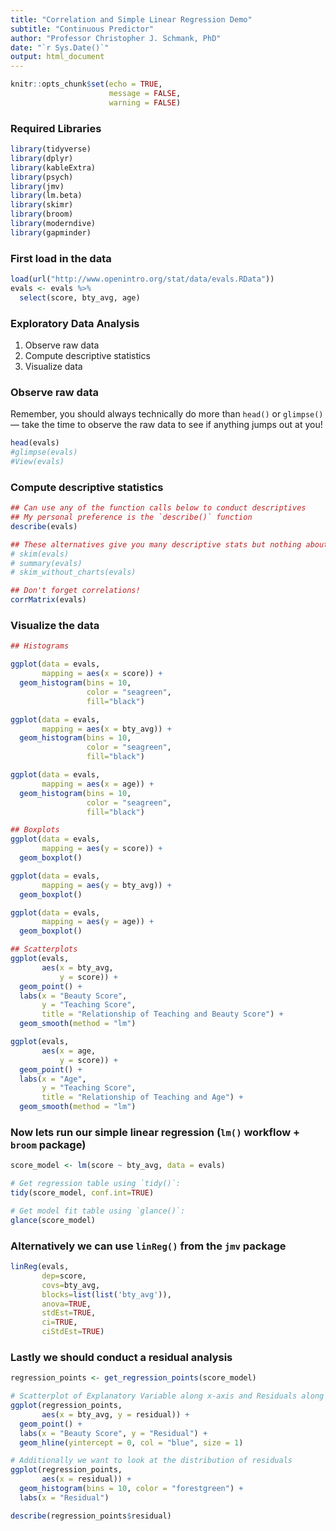 ---
title: "Correlation and Simple Linear Regression Demo"
subtitle: "Continuous Predictor"
author: "Professor Christopher J. Schmank, PhD"
date: "`r Sys.Date()`"
output: html_document
---

```{r setup, include=FALSE}
knitr::opts_chunk$set(echo = TRUE,
                      message = FALSE,
                      warning = FALSE)
```

### Required Libraries

```{r}
library(tidyverse)
library(dplyr)
library(kableExtra)
library(psych)
library(jmv)
library(lm.beta) 
library(skimr)
library(broom)
library(moderndive)
library(gapminder)
```

### First load in the data

```{r}
load(url("http://www.openintro.org/stat/data/evals.RData"))
evals <- evals %>%
  select(score, bty_avg, age)

```

### Exploratory Data Analysis

1. Observe raw data
1. Compute descriptive statistics
1. Visualize data

### Observe raw data

Remember, you should always technically do more than `head()` or `glimpse()` --- take the time to observe the raw data to see if anything jumps out at you!

```{r}
head(evals)
#glimpse(evals)
#View(evals)

```

### Compute descriptive statistics

```{r}
## Can use any of the function calls below to conduct descriptives 
## My personal preference is the `describe()` function
describe(evals)

## These alternatives give you many descriptive stats but nothing about normality
# skim(evals)
# summary(evals)
# skim_without_charts(evals)

## Don't forget correlations!
corrMatrix(evals)

```

### Visualize the data

```{r}
## Histograms

ggplot(data = evals, 
       mapping = aes(x = score)) +
  geom_histogram(bins = 10, 
                 color = "seagreen", 
                 fill="black")

ggplot(data = evals, 
       mapping = aes(x = bty_avg)) +
  geom_histogram(bins = 10, 
                 color = "seagreen", 
                 fill="black")

ggplot(data = evals, 
       mapping = aes(x = age)) +
  geom_histogram(bins = 10, 
                 color = "seagreen", 
                 fill="black")

```

```{r}
## Boxplots
ggplot(data = evals, 
       mapping = aes(y = score)) +
  geom_boxplot()

ggplot(data = evals, 
       mapping = aes(y = bty_avg)) +
  geom_boxplot()

ggplot(data = evals, 
       mapping = aes(y = age)) +
  geom_boxplot()

```

```{r}
## Scatterplots
ggplot(evals, 
       aes(x = bty_avg, 
           y = score)) +
  geom_point() +
  labs(x = "Beauty Score", 
       y = "Teaching Score",
       title = "Relationship of Teaching and Beauty Score") +
  geom_smooth(method = "lm")

ggplot(evals, 
       aes(x = age, 
           y = score)) +
  geom_point() +
  labs(x = "Age", 
       y = "Teaching Score",
       title = "Relationship of Teaching and Age") +
  geom_smooth(method = "lm")

```


### Now lets run our simple linear regression (`lm()` workflow + `broom` package)
```{r}
score_model <- lm(score ~ bty_avg, data = evals)

# Get regression table using `tidy()`:
tidy(score_model, conf.int=TRUE)

# Get model fit table using `glance()`:
glance(score_model)

```

### Alternatively we can use `linReg()` from the `jmv` package
```{r}
linReg(evals,
       dep=score,
       covs=bty_avg,
       blocks=list(list('bty_avg')),
       anova=TRUE,
       stdEst=TRUE,
       ci=TRUE,
       ciStdEst=TRUE)

```

### Lastly we should conduct a residual analysis

```{r}
regression_points <- get_regression_points(score_model)

# Scatterplot of Explanatory Variable along x-axis and Residuals along y-axis
ggplot(regression_points, 
       aes(x = bty_avg, y = residual)) +
  geom_point() +
  labs(x = "Beauty Score", y = "Residual") +
  geom_hline(yintercept = 0, col = "blue", size = 1)

# Additionally we want to look at the distribution of residuals
ggplot(regression_points, 
       aes(x = residual)) +
  geom_histogram(bins = 10, color = "forestgreen") +
  labs(x = "Residual")

describe(regression_points$residual)

```


